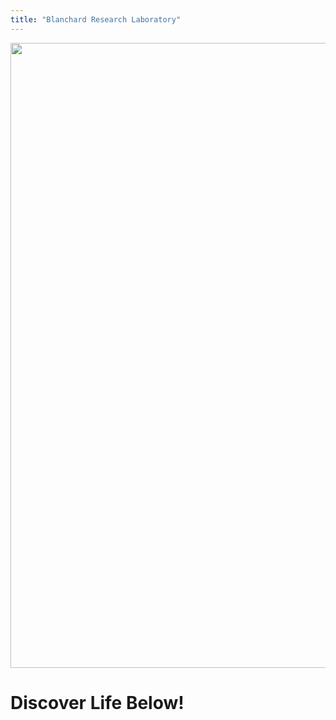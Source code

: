 ```yaml
---
title: "Blanchard Research Laboratory"
---
```


![](images/Alex.png){width="1000"}

# Discover Life Below!
